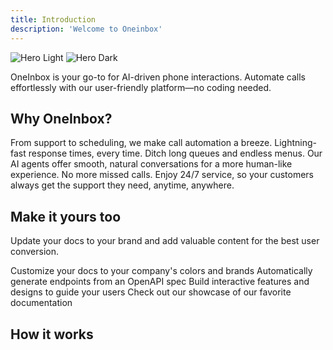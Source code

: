 ```yaml
---
title: Introduction
description: 'Welcome to Oneinbox'
---
```


<img
  className="block dark:hidden"
  src="/images/hero-light.svg"
  alt="Hero Light"
/>
<img
  className="hidden dark:block"
  src="/images/hero-dark.svg"
  alt="Hero Dark"
/>

OneInbox is your go-to for AI-driven phone interactions. Automate calls effortlessly with our user-friendly platform—no coding needed.
## Why OneInbox?
<CardGroup cols={2}>
  <Card title="Effortless Automation" icon="square-1">
    From support to scheduling, we make call automation a breeze.
  </Card>
  <Card title="Instant Responses" icon="bolt">
     Lightning-fast response times, every time.
  </Card>
  <Card title="No more Robotic Menus" icon="square-3">
    Ditch long queues and endless menus. Our AI agents offer smooth, natural conversations for a more human-like experience.
  </Card>
  <Card title="24/7 Availability:" icon="square-4">
     No more missed calls. Enjoy 24/7 service, so your customers always get the support they need, anytime, anywhere.
  </Card>
</CardGroup>

## Make it yours too

Update your docs to your brand and add valuable content for the best user conversion.

<CardGroup cols={2}>
  <Card
    title="Customize Style"
    icon="palette"
    href="https://mintlify.com/docs/settings/global"
  >
    Customize your docs to your company's colors and brands
  </Card>
  <Card
    title="Reference APIs"
    icon="code"
    href="https://mintlify.com/docs/api-playground/openapi"
  >
    Automatically generate endpoints from an OpenAPI spec
  </Card>
  <Card
    title="Add Components"
    icon="screwdriver-wrench"
    href="https://mintlify.com/docs/components/accordion"
  >
    Build interactive features and designs to guide your users
  </Card>
  <Card
    title="Get Inspiration"
    icon="stars"
    href="https://mintlify.com/customers"
  >
    Check out our showcase of our favorite documentation
  </Card>
</CardGroup>

## How it works
